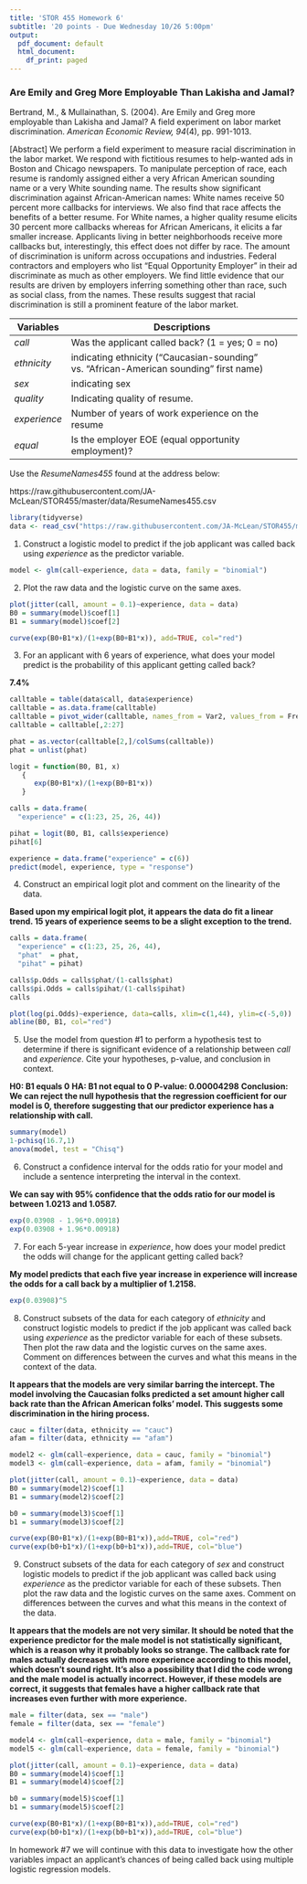 ```yaml
---
title: 'STOR 455 Homework 6'
subtitle: '20 points - Due Wednesday 10/26 5:00pm'
output:
  pdf_document: default
  html_document:
    df_print: paged
---
```


### Are Emily and Greg More Employable Than Lakisha and Jamal? ###

Bertrand, M., & Mullainathan, S. (2004). Are Emily and Greg more employable than Lakisha and Jamal? A field experiment on labor market discrimination. _American Economic Review, 94_(4), pp. 991-1013.
 
\[Abstract\]
We perform a field experiment to measure racial discrimination in the labor market. We respond with fictitious resumes to help-wanted ads in Boston and Chicago newspapers. To manipulate perception of race, each resume is randomly assigned either a very African American sounding name or a very White sounding name. The results show significant discrimination against African-American names: White names receive 50 percent more callbacks for interviews. We also find that race affects the benefits of a better resume. For White names, a higher quality resume elicits 30 percent more callbacks whereas for African Americans, it elicits a far smaller increase. Applicants living in better neighborhoods receive more callbacks but, interestingly, this effect does not differ by race. The amount of discrimination is uniform across occupations and industries. Federal contractors and employers who list “Equal Opportunity Employer” in their ad discriminate as much as other employers. We find little evidence that our results are driven by employers inferring something other than race, such as social class, from the names. These results suggest that racial discrimination is still a prominent feature of the labor market.    


Variables     | Descriptions
-----------   | -----------------------------------------------------
_call_        | Was the applicant called back? (1 = yes; 0 = no)
_ethnicity_   | indicating ethnicity ("Caucasian-sounding" vs. "African-American sounding" first name)
_sex_         | indicating sex
_quality_     | Indicating quality of resume.
_experience_  | Number of years of work experience on the resume
_equal_       | Is the employer EOE (equal opportunity employment)?


Use the _ResumeNames455_ found at the address below:

https://raw.githubusercontent.com/JA-McLean/STOR455/master/data/ResumeNames455.csv
```r
library(tidyverse)
data <- read_csv("https://raw.githubusercontent.com/JA-McLean/STOR455/master/data/ResumeNames455.csv")
```

1) Construct a logistic model to predict if the job applicant was called back using _experience_ as the predictor variable.

```r
model <- glm(call~experience, data = data, family = "binomial")
```

2) Plot the raw data and the logistic curve on the same axes.

```r
plot(jitter(call, amount = 0.1)~experience, data = data)
B0 = summary(model)$coef[1]
B1 = summary(model)$coef[2]

curve(exp(B0+B1*x)/(1+exp(B0+B1*x)), add=TRUE, col="red")
```

3) For an applicant with 6 years of experience, what does your model predict is the probability of this applicant getting called back?

**7.4%**

```r
calltable = table(data$call, data$experience)
calltable = as.data.frame(calltable)
calltable = pivot_wider(calltable, names_from = Var2, values_from = Freq)
calltable = calltable[,2:27]

phat = as.vector(calltable[2,]/colSums(calltable))
phat = unlist(phat)

logit = function(B0, B1, x)
   {
      exp(B0+B1*x)/(1+exp(B0+B1*x))
   }

calls = data.frame(
  "experience" = c(1:23, 25, 26, 44))

pihat = logit(B0, B1, calls$experience)
pihat[6]

experience = data.frame("experience" = c(6))
predict(model, experience, type = "response")
```


4) Construct an empirical logit plot and comment on the linearity of the data.

**Based upon my empirical logit plot, it appears the data do fit a linear trend. 15 years of experience seems to be a slight exception to the trend.**
```r
calls = data.frame(
  "experience" = c(1:23, 25, 26, 44), 
  "phat"  = phat, 
  "pihat" = pihat)

calls$p.Odds = calls$phat/(1-calls$phat)
calls$pi.Odds = calls$pihat/(1-calls$pihat)
calls

plot(log(pi.Odds)~experience, data=calls, xlim=c(1,44), ylim=c(-5,0))
abline(B0, B1, col="red")

```


5) Use the model from question #1 to perform a hypothesis test to determine if there is significant evidence of a relationship between _call_ and _experience_. Cite your hypotheses, p-value, and conclusion in context.

**H0: B1 equals 0**
**HA: B1 not equal to 0**
**P-value: 0.00004298**
**Conclusion: We can reject the null hypothesis that the regression coefficient for our model is 0, therefore suggesting that our predictor experience has a relationship with call.**

```r
summary(model)
1-pchisq(16.7,1)
anova(model, test = "Chisq")
```


6) Construct a confidence interval for the odds ratio for your model and include a sentence interpreting the interval in the context.

**We can say with 95% confidence that the odds ratio for our model is between 1.0213 and 1.0587.**
```r
exp(0.03908 - 1.96*0.00918)
exp(0.03908 + 1.96*0.00918)
```


7) For each 5-year increase in _experience_, how does your model predict the odds will change for the applicant getting called back?

**My model predicts that each five year increase in experience will increase the odds for a call back by a multiplier of 1.2158.**
```r
exp(0.03908)^5
```


8) Construct subsets of the data for each category of _ethnicity_ and construct logistic models to predict if the job applicant was called back using _experience_ as the predictor variable for each of these subsets. Then plot the raw data and the logistic curves on the same axes. Comment on differences between the curves and what this means in the context of the data.


**It appears that the models are very similar barring the intercept. The model involving the Caucasian folks predicted a set amount higher call back rate than the African American folks' model. This suggests some discrimination in the hiring process.**
```r
cauc = filter(data, ethnicity == "cauc")
afam = filter(data, ethnicity == "afam")

model2 <- glm(call~experience, data = cauc, family = "binomial")
model3 <- glm(call~experience, data = afam, family = "binomial")

plot(jitter(call, amount = 0.1)~experience, data = data)
B0 = summary(model2)$coef[1]
B1 = summary(model2)$coef[2]

b0 = summary(model3)$coef[1]
b1 = summary(model3)$coef[2]

curve(exp(B0+B1*x)/(1+exp(B0+B1*x)),add=TRUE, col="red")
curve(exp(b0+b1*x)/(1+exp(b0+b1*x)),add=TRUE, col="blue")
```


9) Construct subsets of the data for each category of _sex_ and construct logistic models to predict if the job applicant was called back using _experience_ as the predictor variable for each of these subsets. Then plot the raw data and the logistic curves on the same axes. Comment on differences between the curves and what this means in the context of the data.

**It appears that the models are not very similar. It should be noted that the experience predictor for the male model is not statistically significant, which is a reason why it probably looks so strange. The callback rate for males actually decreases with more experience according to this model, which doesn't sound right. It's also a possibility that I did the code wrong and the male model is actually incorrect. However, if these models are correct, it suggests that females have a higher callback rate that increases even further with more experience.**
```r
male = filter(data, sex == "male")
female = filter(data, sex == "female")

model4 <- glm(call~experience, data = male, family = "binomial")
model5 <- glm(call~experience, data = female, family = "binomial")

plot(jitter(call, amount = 0.1)~experience, data = data)
B0 = summary(model4)$coef[1]
B1 = summary(model4)$coef[2]

b0 = summary(model5)$coef[1]
b1 = summary(model5)$coef[2]

curve(exp(B0+B1*x)/(1+exp(B0+B1*x)),add=TRUE, col="red")
curve(exp(b0+b1*x)/(1+exp(b0+b1*x)),add=TRUE, col="blue")
```


In homework #7 we will continue with this data to investigate how the other variables impact an applicant's chances of being called back using multiple logistic regression models.